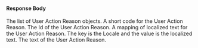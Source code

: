 
#### Response Body

<APIBlock>
  <APIField name="userActionReasons" type="Array">
    The list of User Action Reason objects.
  </APIField>
  <APIField name="userActionReasons[x].code" type="String">
    A short code for the User Action Reason.
  </APIField>
  <APIField name="userActionReasons[x].id" type="UUID">
    The Id of the User Action Reason.
  </APIField>
  <APIField name="userActionReasons[x].localizedTexts" type="Map<Locale, String>">
    A mapping of localized text for the User Action Reason. The key is the Locale and the value is the localized text.
  </APIField>
  <APIField name="userActionReasons[x].text" type="String">
    The text of the User Action Reason.
  </APIField>
</APIBlock>

<JSON title="Example Response JSON for all the User Action Reasons" src="user-action-reasons/responses.json" />
